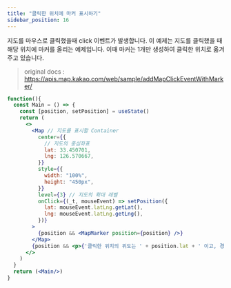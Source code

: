 ```yaml
---
title: "클릭한 위치에 마커 표시하기"
sidebar_position: 16
---
```


지도를 마우스로 클릭했을때 click 이벤트가 발생합니다. 이 예제는 지도를 클릭했을 때 해당 위치에 마커를 올리는 예제입니다. 이때 마커는 1개만 생성하여 클릭한 위치로 옮겨주고 있습니다.

> original docs : https://apis.map.kakao.com/web/sample/addMapClickEventWithMarker/

```jsx live
function(){
  const Main = () => {
    const [position, setPosition] = useState()
    return (
      <>
        <Map // 지도를 표시할 Container
          center={{
            // 지도의 중심좌표
            lat: 33.450701,
            lng: 126.570667,
          }}
          style={{
            width: "100%",
            height: "450px",
          }}
          level={3} // 지도의 확대 레벨
          onClick={(_t, mouseEvent) => setPosition({
            lat: mouseEvent.latLng.getLat(),
            lng: mouseEvent.latLng.getLng(),
          })}
        >
          {position && <MapMarker position={position} />}
        </Map>
        {position && <p>{'클릭한 위치의 위도는 ' + position.lat + ' 이고, 경도는 ' + position.lng + ' 입니다'}</p>}
      </>
    )
  }
  return (<Main/>)
}
```

